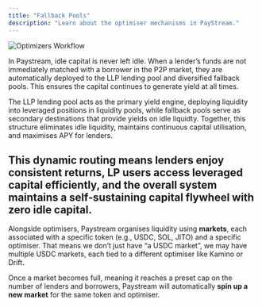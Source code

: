 ```yaml
---
title: "Fallback Pools"
description: "Learn about the optimiser mechanisms in PayStream."
---
```


![Optimizers Workflow](./images/optimizers-workflow.png)

In Paystream, idle capital is never left idle. When a lender’s funds are not immediately matched with a borrower in the P2P market, they are automatically deployed to the LLP lending pool and diversified fallback pools. This ensures the capital continues to generate yield at all times.

The LLP lending pool acts as the primary yield engine, deploying liquidity into leveraged positions in liquidity pools, while fallback pools serve as secondary destinations that provide yields on idle liquidty. Together, this structure eliminates idle liquidity, maintains continuous capital utilisation, and maximises APY for lenders.

This dynamic routing means lenders enjoy consistent returns, LP users access leveraged capital efficiently, and the overall system maintains a self‑sustaining capital flywheel with zero idle capital.
---

Alongside optimisers, Paystream organises liquidity using **markets**, each associated with a specific token (e.g., USDC, SOL, JITO) and a specific optimiser. That means we don’t just have “a USDC market”, we may have multiple USDC markets, each tied to a different optimiser like Kamino or Drift.

Once a market becomes full, meaning it reaches a preset cap on the number of lenders and borrowers, Paystream will automatically **spin up a new market** for the same token and optimiser.  